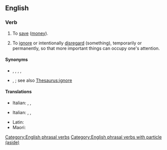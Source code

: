 ==English==

===Verb===
{{en-verb|puts aside|putting aside|put aside}}

# {{lb|en|transitive}} To [[save]] ([[money]]).
#: {{ux|en|I try to '''put''' a few dollars '''aside''' each week, just in case I need money in an emergency.}}
# {{lb|en|transitive}} To [[ignore]] or intentionally [[disregard]] (something), temporarily or permanently, so that more important things can occupy one's attention.
#: {{ux|en|Let's '''put''' our differences '''aside''' for the moment, and get this project finished.}}

====Synonyms====
* {{sense|save money}} {{l|en|bank}}, {{l|en|cache}}, {{l|en|snudge}}, {{l|en|squirrel away}}, {{l|en|stash}}
* {{sense|intentionally disregard}} {{l|en|dissemble}}, {{l|en|take no notice of}}; see also [[Thesaurus:ignore]]

====Translations====
{{trans-top|save money}}
* Italian: {{t|it|mettere da parte}}, {{t+|it|risparmiare}}, {{t|it|mettere via}}
{{trans-mid}}
{{trans-bottom}}

{{trans-top|ignore or intentionally disregard}}
* Italian: {{t|it|mettere da parte}}, {{t+|it|accantonare}}, {{t+|it|soprassedere}}
{{trans-mid}}
* Latin: {{t|la|sēpōnō}}
* Maori: {{t|mi|tīkape}}
{{trans-bottom}}

[[Category:English phrasal verbs]]
[[Category:English phrasal verbs with particle (aside)]]